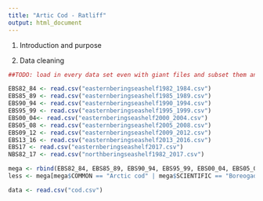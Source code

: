 ```yaml
---
title: "Artic Cod - Ratliff"
output: html_document
---
```


1. Introduction and purpose

2. Data cleaning

```r

##TODO: load in every data set even with giant files and subset them and then combine, add indicator variable for which place they were discovered in 

EBS82_84 <- read.csv("easternberingseashelf1982_1984.csv")
EBS85_89 <- read.csv("easternberingseashelf1985_1989.csv")
EBS90_94 <- read.csv("easternberingseashelf1990_1994.csv")
EBS95_99 <- read.csv("easternberingseashelf1995_1999.csv")
EBS00_04<- read.csv("easternberingseashelf2000_2004.csv")
EBS05_08 <- read.csv("easternberingseashelf2005_2008.csv")
EBS09_12 <- read.csv("easternberingseashelf2009_2012.csv")
EBS13_16 <- read.csv("easternberingseashelf2013_2016.csv")
EBS17 <- read.csv("easternberingseashelf2017.csv")
NBS82_17 <- read.csv("northberingseashelf1982_2017.csv")

mega <- rbind(EBS82_84, EBS85_89, EBS90_94, EBS95_99, EBS00_04, EBS05_08, EBS09_12, EBS13_16, EBS17, NBS82_17)
less <- mega[mega$COMMON == "Arctic cod" | mega$SCIENTIFIC == "Boreogadus saida",]
```

```r
data <- read.csv("cod.csv")

```


